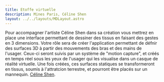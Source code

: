 ```yaml
---
title: Etoffe virtuelle
description: Mines Paris, Céline Shen
layout: ../../layouts/MDLayout.astro
---
```


Pour accompagner l'artiste Céline Shen dans sa création vous mettrez en place une interface permettant de dessiner des tissus en faisant des gestes en 3 dimensions. Votre rôle sera de créer l'application permettant de défnir des surfaces 3D à partir des mouvements des bras et des mains de l'usager. Ceux-ci seront suivis par un système de "motion capture", et créés en temps réel sous les yeux de l'usager qui les visualise dans un casque de réalité virtuelle. Une fois créées, ces surfaces statiques se transformeront en tissus, soumis à l'attratcion terrestre, et pourront être placés sur un mannequin. [Céline Shen](https://celineshen.com/).
